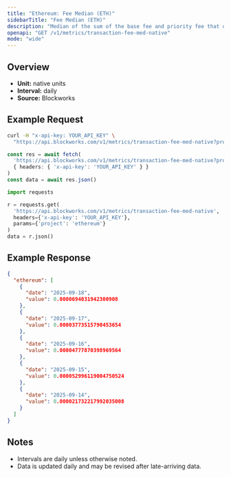 ```yaml
---
title: "Ethereum: Fee Median (ETH)"
sidebarTitle: "Fee Median (ETH)"
description: "Median of the sum of the base fee and priority fee that day in native chain token"
openapi: "GET /v1/metrics/transaction-fee-med-native"
mode: "wide"
---
```


## Overview

- **Unit:** native units
- **Interval:** daily
- **Source:** Blockworks

## Example Request

<CodeGroup>

```bash cURL
curl -H "x-api-key: YOUR_API_KEY" \
  "https://api.blockworks.com/v1/metrics/transaction-fee-med-native?project=ethereum"
```

```typescript TypeScript
const res = await fetch(
  'https://api.blockworks.com/v1/metrics/transaction-fee-med-native?project=ethereum',
  { headers: { 'x-api-key': 'YOUR_API_KEY' } }
)
const data = await res.json()
```

```python Python
import requests

r = requests.get(
  'https://api.blockworks.com/v1/metrics/transaction-fee-med-native',
  headers={'x-api-key': 'YOUR_API_KEY'},
  params={'project': 'ethereum'}
)
data = r.json()
```

</CodeGroup>

## Example Response

```json
{
  "ethereum": [
    {
      "date": "2025-09-18",
      "value": 0.0000694031942300908
    },
    {
      "date": "2025-09-17",
      "value": 0.00003773515790453654
    },
    {
      "date": "2025-09-16",
      "value": 0.00004777870398969564
    },
    {
      "date": "2025-09-15",
      "value": 0.000052996119004750524
    },
    {
      "date": "2025-09-14",
      "value": 0.000021732217992035008
    }
  ]
}
```

## Notes
- Intervals are daily unless otherwise noted.
- Data is updated daily and may be revised after late-arriving data.